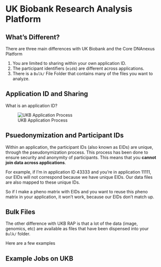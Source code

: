# UK Biobank Research Analysis Platform

## What's Different?

There are three main differences with UK Biobank and the Core DNAnexus Platform

1. You are limited to sharing within your own application ID.
2. The participant identifiers (`eid`s) are different across applications.
3. There is a `Bulk/` File Folder that contains many of the files you want to analyze.

## Application ID and Sharing

What is an application ID? 

![UKB Application Process](images/ukb_application.png)

## Psuedonymization and Participant IDs

Within an application, the participant IDs (also known as EIDs) are unique, through the pseudonymization process. This process has been done to ensure security and anonymity of participants. This means that you **cannot join data across applications**.

For example, if I'm in application ID 43333 and you're in application 11111, our EIDs will not correspond because we have unique EIDs. Our data files are also mapped to these unique IDs.

So if I make a pheno matrix with EIDs and you want to reuse this pheno matrix in your application, it won't work, because our EIDs don't match up. 

## Bulk Files

The other difference with UKB RAP is that a lot of the data (image, genomics, etc) are available as files that have been dispensed into your `Bulk/` folder. 

Here are a few examples

## Example Jobs on UKB

